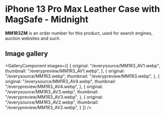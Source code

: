 
# iPhone 13 Pro Max Leather Case with MagSafe - Midnight

<Callout type='info' emoji='👉🏻'>**MM1R3ZM** is an order number for this product, used for search engines, auction websites and such.</Callout>

## Image gallery

<GalleryComponent
    images={[
      {
        original: "/everysource/MM1R3_AV1.webp",
        thumbnail: "/everypreview/MM1R3_AV1.webp",
      },
      {
        original: "/everysource/MM1R3.webp",
        thumbnail: "/everypreview/MM1R3.webp",
      },
      {
        original: "/everysource/MM1R3_AV4.webp",
        thumbnail: "/everypreview/MM1R3_AV4.webp",
      },
      {
        original: "/everysource/MM1R3_AV3.webp",
        thumbnail: "/everypreview/MM1R3_AV3.webp",
      },
      {
        original: "/everysource/MM1R3_AV2.webp",
        thumbnail: "/everypreview/MM1R3_AV2.webp",
      }
    ]}
  />
